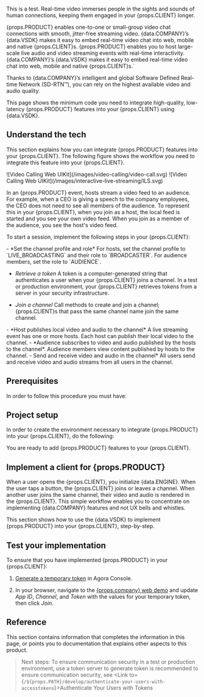 
This is a test.
Real-time video immerses people in the sights and sounds of human connections, keeping them engaged in your {props.CLIENT} longer.

<ProductWrapper product="video-calling">
{props.PRODUCT} enables one-to-one or small-group video chat connections with smooth, jitter-free streaming video. {data.COMPANY}’s {data.VSDK} makes it easy to embed real-time video chat into web, mobile and native {props.CLIENT}s.
</ProductWrapper>


<ProductWrapper notAllowed="video-calling">
{props.PRODUCT} enables you to host large-scale live audio and video streaming events with real-time interactivity. {data.COMPANY}’s {data.VSDK} makes it easy to embed real-time video chat into web, mobile and native {props.CLIENT}s.`
</ProductWrapper>

Thanks to {data.COMPANY}’s intelligent and global Software Defined Real-time Network (SD-RTN™), you can rely on the highest available video and audio quality.

This page shows the minimum code you need to integrate high-quality, low-latency {props.PRODUCT} features into your {props.CLIENT} using {data.VSDK}.

## Understand the tech

This section explains how you can integrate {props.PRODUCT} features into your {props.CLIENT}. The following figure shows the workflow you need to integrate this feature into your {props.CLIENT}.

<ProductWrapper product="video-calling">
![Video Calling Web UIKit](/images/video-calling/video-call.svg)
</ProductWrapper>

<ProductWrapper notAllowed="video-calling">
![Video Calling Web UIKit](/images/interactive-live-streaming/ILS.svg)

In an {props.PRODUCT} event, hosts stream a video feed to an audience. For example, when a CEO is giving a speech to the company employees, the CEO does not need to see all members of the audience. To represent this in your {props.CLIENT}, when you join as a host, the local feed is started and  you see your own video feed. When you join as a member of the audience, you see the host's video feed.
</ProductWrapper>


To start a session, implement the following steps in your {props.CLIENT}:

<ProductWrapper notAllowed="video-calling">
- *Set the channel profile and role*
  For hosts, set the channel profile to `LIVE_BROADCASTING` and their role to `BROADCASTER`. For audience members, set the role to `AUDIENCE`.
</ProductWrapper>

- *Retrieve a token*
  A token is a computer-generated string that authenticates a user when your {props.CLIENT} joins a channel. In a test or production environment, your {props.CLIENT} retrieves tokens from a server in your security infrastructure.

- *Join a channel*
  Call methods to create and join a channel; {props.CLIENT}s that pass the same channel name join the same channel.

<ProductWrapper notAllowed="video-calling">
- *Host publishes local video and audio to the channel*
  A live streaming event has one or more hosts. Each host can publish their local video to the channel.
- *Audience subscribes to video and audio published by the hosts to the channel*.
  Audience members view content published by hosts to the channel.
</ProductWrapper>

<ProductWrapper product="video-calling">
- Send and receive video and audio in the channel*
  All users send and receive video and audio streams from all users in the channel.
</ProductWrapper>

## Prerequisites

In order to follow this procedure you must have:

<Prerequites />


## Project setup

In order to create the environment necessary to integrate {props.PRODUCT} into your {props.CLIENT}, do the following:

<ProjectSetup />

You are ready to add {props.PRODUCT} features to your {props.CLIENT}.


## Implement a client for {props.PRODUCT}

When a user opens the {props.CLIENT}, you initialize {data.ENGINE}. When the user taps a button, the {props.CLIENT} joins or leaves a channel. When another user joins the same channel, their video and audio is rendered in the {props.CLIENT}. This simple workflow enables you to concentrate on implementing {data.COMPANY} features and not UX bells and whistles.

This section shows how to use the {data.VSDK} to implement {props.PRODUCT} into your {props.CLIENT}, step-by-step.

<ProjectImplement />


## Test your implementation

To ensure that you have implemented {props.PRODUCT} in your {props.CLIENT}:

1. [Generate a temporary token](https://docs.agora.io/en/Agora%20Platform/get_appid_token?platform=All#generate-a-temporary-token) in Agora Console.

2. In your browser, navigate to the [{props.company} web demo](https://webdemo.agora.io/agora-web-showcase/examples/Agora-Web-Tutorial-1to1-Web/) and update _App ID_, _Channel_, and _Token_ with the values for your temporary token, then click _Join_.

<ProjectTest />




## Reference

This section contains information that completes the information in this page, or points you to documentation that explains other aspects to this product.

<Reference />

> Next steps: To ensure communication security in a test or production environment, use a token server to generate token is recommended to ensure communication security, see <Link to={`/${props.PATH}/develop/authenticate-your-users-with-accesstokens`}>Authenticate Your Users with Tokens</Link>
